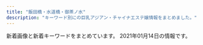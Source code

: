```yaml
---
title: "飯田橋・水道橋・御茶ノ水"
description: "キーワード別にの巨乳アジアン・チャイナエステ嬢情報をまとめました。"
---
```


新着画像と新着キーワードをまとめています。
2021年01月14日の情報です。

<DmmAffiliateIns />
<KeywordTable
  shops={
    [
    {
        "url": "http://rapisu.tokyo/",
        "station": "\u795e\u4fdd\u753a\u99c5A7\u51fa\u53e3",
        "img_links": [
            "http://rapisu.tokyo/images/flash.jpg",
            "http://rapisu.tokyo/images/zi_staff.png",
            "http://rapisu.tokyo/images/g0.jpg",
            "http://rapisu.tokyo/images/r2.jpg",
            "http://rapisu.tokyo/images/mobile.png",
            "http://rapisu.tokyo/images/top.png",
            "http://rapisu.tokyo/images/end.png",
            "http://rapisu.tokyo/images/r3.jpg",
            "http://rapisu.tokyo/images/mika.jpg",
            "http://rapisu.tokyo/images/tiao.png",
            "http://rapisu.tokyo/images/meihui.jpg",
            "http://rapisu.tokyo/images/r1.jpg",
            "http://rapisu.tokyo/images/flash1.jpg"
        ],
        "name": "\u30e9\u30d4\u30b9",
        "keywords": {
            "C": 7
        }
    },
    {
        "name": "\u697d\u697d",
        "station": "\u725b\u8fbc\u795e\u697d\u5742\u99c5A2\u51fa\u53e3",
        "img_links": [
            "https://raku-relax.tokyo/wp-content/themes/este/img/top-img03.png",
            "https://raku-relax.tokyo/wp-content/uploads/2020/04/siuaytfsa.jpg",
            "https://raku-relax.tokyo/wp-content/uploads/2018/12/123q4w5etyf.jpg",
            "https://raku-relax.tokyo/wp-content/uploads/2020/04/1234sertdyf.jpg",
            "https://raku-relax.tokyo/wp-content/themes/este/img/tel_header.png",
            "https://raku-relax.tokyo/wp-content/uploads/2019/06/warest6752.jpg",
            "https://raku-relax.tokyo/wp-content/uploads/2020/06/9876rakura.jpg",
            "https://raku-relax.tokyo/wp-content/themes/este/img/tel.png",
            "https://raku-relax.tokyo/wp-content/themes/este/img/tel03.png",
            "https://raku-relax.tokyo/wp-content/themes/este/img/4.jpg",
            "https://raku-relax.tokyo/wp-content/themes/este/img/3.jpg",
            "https://raku-relax.tokyo/wp-content/themes/este/img/tel02.png",
            "https://raku-relax.tokyo/wp-content/themes/este/img/top-img02.png",
            "https://raku-relax.tokyo/wp-content/uploads/2020/11/oiuarakura.jpg",
            "https://raku-relax.tokyo/wp-content/themes/este/img/top-img04.png",
            "https://raku-relax.tokyo/wp-content/uploads/2020/06/2348rakura.jpg",
            "https://raku-relax.tokyo/wp-content/themes/este/img/tel_footer.png",
            "https://raku-relax.tokyo/wp-content/themes/este/img/top-img01.png",
            "https://raku-relax.tokyo/wp-content/uploads/2018/12/satfuygihoj.jpg",
            "https://raku-relax.tokyo/wp-content/uploads/2020/01/897sarakura.jpg",
            "https://raku-relax.tokyo/wp-content/themes/este/img/top-img05.png",
            "https://raku-relax.tokyo/wp-content/themes/este/img/1.jpg",
            "https://raku-relax.tokyo/wp-content/themes/este/img/2.jpg",
            "https://raku-relax.tokyo/wp-content/uploads/2020/01/y45a121.jpg",
            "https://raku-relax.tokyo/wp-content/uploads/2020/11/9897621rakura.jpg"
        ],
        "keywords": {
            "D": 13,
            "C": 16,
            "E": 7
        },
        "url": "https://raku-relax.tokyo/"
    },
    {
        "url": "http://www.iyashikokoro.xyz/",
        "img_links": [
            "http://www.iyashikokoro.xyz/images/shop/1.jpg",
            "http://www.iyashikokoro.xyz/images/sys-n.png",
            "http://www.iyashikokoro.xyz/images/staff/ai2.jpg",
            "http://www.iyashikokoro.xyz/images/staff/maki2.jpg",
            "http://www.iyashikokoro.xyz/images/staff/miki.jpg",
            "http://www.iyashikokoro.xyz/images/index-iyashi_02a.jpg",
            "http://www.iyashikokoro.xyz/images/index-iyashi_05.jpg",
            "http://www.iyashikokoro.xyz/images/staff/7.jpg",
            "http://www.iyashikokoro.xyz/images/index-iyashi_10.jpg",
            "http://www.iyashikokoro.xyz/images/shop/4.jpg",
            "http://www.iyashikokoro.xyz/images/staff/qianqiu.jpg",
            "http://www.iyashikokoro.xyz/images/index-iyashi_13.jpg",
            "http://www.iyashikokoro.xyz/images/index-iyashi_14.jpg",
            "http://www.iyashikokoro.xyz/images/staff/riri.jpg",
            "http://www.iyashikokoro.xyz/images/shop/5.jpg",
            "http://www.iyashikokoro.xyz/images/staff/sizuka.jpg",
            "http://www.iyashikokoro.xyz/images/staff/6.jpg",
            "http://www.iyashikokoro.xyz/images/index-iyashi_04.jpg"
        ],
        "keywords": {},
        "name": "\u7652\u3057\u306e\u5fc3",
        "station": "JR\u98ef\u7530\u6a4b\u99c5\u6771\u53e3"
    },
    {
        "keywords": {},
        "url": "https://suidobashi-mensesthe.com/",
        "img_links": [
            "https://suidobashi-mensesthe.com/room/2-l.jpg",
            "https://suidobashi-mensesthe.com/staff/yumil2.jpg",
            "https://suidobashi-mensesthe.com/button/home.png",
            "https://suidobashi-mensesthe.com/room/3-l.jpg",
            "https://suidobashi-mensesthe.com/staff/midori-s3.jpg",
            "https://suidobashi-mensesthe.com/room/2-s.jpg",
            "https://suidobashi-mensesthe.com/staff/erika-s1.jpg",
            "https://suidobashi-mensesthe.com/room/esthe2.jpg",
            "https://suidobashi-mensesthe.com/images/clear.png",
            "https://suidobashi-mensesthe.com/images/header3.png",
            "https://suidobashi-mensesthe.com/images/footer-l.png",
            "https://suidobashi-mensesthe.com/staff/yui-l2.jpg",
            "https://suidobashi-mensesthe.com/room/4-s.jpg",
            "https://suidobashi-mensesthe.com/room/esthe1.jpg",
            "https://suidobashi-mensesthe.com/staff/ai-l1.jpg",
            "https://suidobashi-mensesthe.com/images/footer-r.png",
            "https://suidobashi-mensesthe.com/staff/midori-l2.jpg",
            "https://suidobashi-mensesthe.com/staff/erika-l1.jpg",
            "https://suidobashi-mensesthe.com/room/4-l.jpg",
            "https://suidobashi-mensesthe.com/images/prin-video2.jpg",
            "https://suidobashi-mensesthe.com/staff/yumi-s2.jpg",
            "https://suidobashi-mensesthe.com/staff/midori-s2.jpg",
            "https://suidobashi-mensesthe.com/room/3-s.jpg",
            "https://suidobashi-mensesthe.com/staff/midori-l1.jpg",
            "https://suidobashi-mensesthe.com/staff/yui-s2.jpg",
            "https://suidobashi-mensesthe.com/mens-esthe-massage/2020/02/27/yui-s1.jpg",
            "https://suidobashi-mensesthe.com/room/6-l.jpg",
            "https://suidobashi-mensesthe.com/staff/yui-s1.jpg",
            "https://suidobashi-mensesthe.com/staff/yumi-l1.jpg",
            "https://suidobashi-mensesthe.com/room/esthe3.jpg",
            "https://suidobashi-mensesthe.com/images/main-sp.jpg",
            "https://suidobashi-mensesthe.com/staff/ai-l2.jpg",
            "https://suidobashi-mensesthe.com/room/6-s.jpg",
            "https://suidobashi-mensesthe.com/room/1-l.jpg",
            "https://suidobashi-mensesthe.com/room/1-s.jpg",
            "https://suidobashi-mensesthe.com/staff/ai-s1.jpg",
            "https://suidobashi-mensesthe.com/icon/google_plus.png",
            "https://suidobashi-mensesthe.com/staff/yui-l1.jpg",
            "https://suidobashi-mensesthe.com/images/flower.png",
            "https://suidobashi-mensesthe.com/icon/line.png",
            "https://suidobashi-mensesthe.com/staff/midori-l3.jpg",
            "https://suidobashi-mensesthe.com/staff/yumi-s1.jpg",
            "https://suidobashi-mensesthe.com/button/blog.png",
            "https://suidobashi-mensesthe.com/icon/twitter.png",
            "https://suidobashi-mensesthe.com/staff/midori-s1.jpg",
            "https://suidobashi-mensesthe.com/images/qrcode.png",
            "https://suidobashi-mensesthe.com/room/5-l.jpg",
            "https://suidobashi-mensesthe.com/room/5-s.jpg",
            "https://suidobashi-mensesthe.com/mens-esthe-massage/2020/08/06/yui-s1.jpg",
            "https://suidobashi-mensesthe.com/button/staff.png",
            "https://suidobashi-mensesthe.com/icon/facebook.png",
            "https://suidobashi-mensesthe.com/images/main1.jpg",
            "https://suidobashi-mensesthe.com/staff/ai-s2.jpg"
        ],
        "station": "JR\u6c34\u9053\u6a4b\u99c5\u897f\u53e3",
        "name": "\u30d7\u30ea\u30f3"
    },
    {
        "url": "http://rioplioop.xyz/",
        "img_links": [
            "http://rioplioop.xyz/uploads/200601/1-200601142629454.jpg",
            "http://rioplioop.xyz/uploads/201215/1-201215140614E6.jpg",
            "http://rioplioop.xyz/uploads/200601/1-200601142913462.jpg",
            "http://rioplioop.xyz/uploads/200720/1-200H0125S1U2.jpg",
            "http://rioplioop.xyz/uploads/201207/1-20120G62S9A5.jpg",
            "http://rioplioop.xyz/uploads/200601/1-200601142K43F.jpg",
            "http://rioplioop.xyz/uploads/200619/1-20061912514T35.jpg",
            "http://rioplioop.xyz/uploads/200601/1-200601142P4643.jpg",
            "http://rioplioop.xyz/uploads/200601/1-200601142R2G3.jpg",
            "http://rioplioop.xyz/uploads/200625/1-200625140422133.jpg",
            "http://rioplioop.xyz/picture/call.png",
            "http://rioplioop.xyz/uploads/200601/1-200601142921510.jpg",
            "http://rioplioop.xyz/uploads/200601/1-200601142639540.jpg",
            "http://rioplioop.xyz/uploads/200709/1-200FZ94240538.jpg",
            "http://rioplioop.xyz/picture/m-top004.jpg",
            "http://rioplioop.xyz/uploads/200601/1-200601142U5L7.jpg",
            "http://rioplioop.xyz/uploads/200720/1-200H0125T94A.jpg",
            "http://rioplioop.xyz/picture/m-top003.jpg",
            "http://rioplioop.xyz/uploads/201215/1-20121514062YE.jpg",
            "http://rioplioop.xyz/picture/foot01.jpg",
            "http://rioplioop.xyz/picture/cam-01.jpg",
            "http://rioplioop.xyz/uploads/200709/1-200FZ94225252.jpg",
            "http://rioplioop.xyz/picture/m-head01.jpg",
            "http://rioplioop.xyz/uploads/200619/1-200619125204158.jpg",
            "http://rioplioop.xyz/uploads/200710/1-200G01PS2Q3.jpg",
            "http://rioplioop.xyz/uploads/200601/1-200601142F5435.jpg",
            "http://rioplioop.xyz/uploads/200601/1-200601142G5438.jpg",
            "http://rioplioop.xyz/uploads/210107/1-21010G41433150.jpg",
            "http://rioplioop.xyz/uploads/200601/1-200601142TY37.jpg",
            "http://rioplioop.xyz/uploads/200601/1-200601142S1947.jpg",
            "http://rioplioop.xyz/uploads/200625/1-200625140331O1.jpg",
            "http://rioplioop.xyz/uploads/210107/1-21010G41345N3.jpg"
        ],
        "name": "\u307f\u3055\u304d",
        "keywords": {
            "94": 9,
            "C": 2,
            "D": 3,
            "85": 1,
            "84": 2,
            "F": 9
        },
        "station": "JR\u6c34\u9053\u6a4b\u99c5\u6771\u53e3"
    },
    {
        "name": "\u60a0 \u3086\u3046",
        "station": "JR\u6c34\u9053\u6a4b\u99c5\u897f\u53e3",
        "keywords": {
            "85": 18,
            "D": 24,
            "84": 6,
            "C": 18,
            "86": 6
        },
        "img_links": [
            "http://yu.xyz.mn/images/s_shedule.jpg",
            "http://yu.xyz.mn/images/room3.jpg",
            "http://yu.xyz.mn/photos/sites/91/2020/02/2020022305370017.jpg",
            "http://yu.xyz.mn/images/ac5.jpg",
            "http://yu.xyz.mn/photos/sites/91/2020/04/2020040807282190.jpg",
            "http://yu.xyz.mn/images/mobile.jpg",
            "http://yu.xyz.mn/images/room4.jpg",
            "http://yu.xyz.mn/images/ac1.jpg",
            "http://yu.xyz.mn/images/ac2.jpg",
            "http://yu.xyz.mn/photos/sites/91/2019/12/2019122702252691.jpg",
            "http://yu.xyz.mn/images/ac6.jpg",
            "http://yu.xyz.mn/images/ac3.jpg",
            "http://yu.xyz.mn/images/ac4.jpg",
            "http://yu.xyz.mn/photos/sites/91/2019/12/2019122702252767.jpg",
            "http://yu.xyz.mn/images/s_news.jpg",
            "http://yu.xyz.mn/images/room1.jpg",
            "http://yu.xyz.mn/images/s_staff.jpg",
            "http://yu.xyz.mn/images/top.jpg",
            "http://yu.xyz.mn/photos/sites/91/2019/12/2019122901424384.jpg",
            "http://yu.xyz.mn/images/room2.jpg"
        ],
        "url": "http://yu.xyz.mn/"
    },
    {
        "station": "JR\u6c34\u9053\u6a4b\u99c5\u897f\u53e3",
        "keywords": {
            "C": 17
        },
        "name": "Lime",
        "url": "http://sln-relax.com/",
        "img_links": [
            "http://sln-relax.com/i/files/girl01.jpg",
            "http://sln-relax.com/scdl/staff/10071.jpg",
            "http://sln-relax.com/img/att.jpg",
            "http://sln-relax.com/scdl/staff/10021.jpg",
            "http://sln-relax.com/scdl/staff/10041.jpg",
            "http://sln-relax.com/img/ttl_concept.jpg",
            "http://sln-relax.com/img/ttl_rec.jpg",
            "http://sln-relax.com/img/ttl_tnew.jpg",
            "http://sln-relax.com/i/files/homeimg.jpg",
            "http://sln-relax.com/scdl/staff/10061.jpg",
            "http://sln-relax.com/pic/topimg3.jpg",
            "http://sln-relax.com/img/ttl_staff.png",
            "http://sln-relax.com/scdl/staff/10051.jpg",
            "http://sln-relax.com/pic/topimg2.jpg",
            "http://sln-relax.com/pic/topimg1.jpg",
            "http://sln-relax.com/img/ttl_mobile.jpg",
            "http://sln-relax.com/scdl/staff/10031.jpg",
            "http://sln-relax.com/scdl/staff/10081.jpg",
            "http://sln-relax.com/pic/head.png",
            "http://sln-relax.com/scdl/staff/10011.jpg",
            "http://sln-relax.com/i/files/girl02.jpg"
        ]
    },
    {
        "station": "\u795e\u4fdd\u753a\u99c5A1\u51fa\u53e3",
        "keywords": {
            "C": 4,
            "E": 10,
            "D": 13,
            "F": 3
        },
        "img_links": [
            "https://kira.uouono.com/wp-content/themes/este/img/top-img03.png",
            "https://kira.uouono.com/wp-content/themes/este/img/4.jpg",
            "https://kira.uouono.com/wp-content/themes/este/img/call.png",
            "https://kira.uouono.com/wp-content/themes/este/img/2.jpg",
            "https://kira.uouono.com/wp-content/uploads/2020/12/saiuhkira.jpg",
            "https://kira.uouono.com/wp-content/uploads/2019/06/4kira.jpg",
            "https://kira.uouono.com/wp-content/themes/este/img/tel_header.png",
            "https://kira.uouono.com/wp-content/uploads/2020/12/1kira.jpg",
            "https://kira.uouono.com/wp-content/themes/este/img/top-img02b.png",
            "https://kira.uouono.com/wp-content/uploads/2019/06/2kira.jpg",
            "https://kira.uouono.com/wp-content/uploads/2020/12/1234786kira.jpg",
            "https://kira.uouono.com/wp-content/uploads/2019/06/1ki100.jpg",
            "https://kira.uouono.com/wp-content/themes/este/img/3.jpg",
            "https://kira.uouono.com/wp-content/themes/este/img/tel_footer.png",
            "https://kira.uouono.com/wp-content/uploads/2019/06/2ki100.jpg",
            "https://kira.uouono.com/wp-content/themes/este/img/1.jpg",
            "https://kira.uouono.com/wp-content/uploads/2019/06/1kira.jpg",
            "https://kira.uouono.com/wp-content/uploads/2020/01/100kira.jpg",
            "https://kira.uouono.com/wp-content/uploads/2019/12/98976Akira.jpg",
            "https://kira.uouono.com/wp-content/themes/este/img/top-img01.png"
        ],
        "name": "\u30ad\u30e9\u30e9",
        "url": "https://kira.uouono.com/"
    },
    {
        "img_links": [
            "https://haruhime.ests.jp/photos/sites/61/2020/11/2020110107024640.jpg",
            "https://haruhime.ests.jp/images/link_nav05.jpg",
            "https://haruhime.ests.jp/photos/sites/61/2020/11/2020110107024317.jpg",
            "https://haruhime.ests.jp/images/img_service03.jpg",
            "https://haruhime.ests.jp/images/room7.jpg",
            "https://haruhime.ests.jp/images/link_nav04.jpg",
            "https://haruhime.ests.jp/images/link_nav02.jpg",
            "https://haruhime.ests.jp/images/sp_nav03.png",
            "https://haruhime.ests.jp/images/sp_nav02.png",
            "https://haruhime.ests.jp/images/room6.jpg",
            "https://haruhime.ests.jp/images/sp_nav01.png",
            "https://haruhime.ests.jp/images/link_nav03.jpg",
            "https://haruhime.ests.jp/images/re.png",
            "https://haruhime.ests.jp/images/card.png",
            "https://haruhime.ests.jp/images/top.png",
            "https://haruhime.ests.jp/images/sp_tit_news.png",
            "https://haruhime.ests.jp/images/img_service02.jpg",
            "https://haruhime.ests.jp/images/img_service01.jpg",
            "https://haruhime.ests.jp/images/end.png",
            "https://haruhime.ests.jp/images/link_nav01.jpg",
            "https://haruhime.ests.jp/images/room5.jpg",
            "https://haruhime.ests.jp/images/sp_top.jpg",
            "https://haruhime.ests.jp/images/sp_end.jpg",
            "https://haruhime.ests.jp/images/link_nav06.jpg",
            "https://haruhime.ests.jp/images/room8.jpg",
            "https://haruhime.ests.jp/photos/sites/61/2020/11/2020110107024462.jpg",
            "https://haruhime.ests.jp/images/sp_tit_staff.png",
            "https://haruhime.ests.jp/photos/sites/61/2020/11/202011010702451.jpg"
        ],
        "station": "\u672c\u90f7\u4e09\u4e01\u76ee\u99c55\u756a\u51fa\u53e3",
        "keywords": {
            "D": 5,
            "C": 16,
            "83": 5,
            "85": 5,
            "E": 10,
            "87": 10
        },
        "name": "\u6625\u59eb",
        "url": "https://haruhime.ests.jp/"
    },
    {
        "url": "http://venus.tyo.cm/",
        "station": "JR\u6c34\u9053\u6a4b\u99c5\u6771\u53e3",
        "keywords": {
            "85": 6,
            "F": 6,
            "D": 18,
            "E": 6,
            "89": 6,
            "83": 10,
            "88": 4,
            "84": 4
        },
        "img_links": [
            "http://venus.tyo.cm/images/pagetop.png",
            "http://venus.tyo.cm/photos/sites/40/2020/08/2020083109075781.jpeg",
            "http://venus.tyo.cm/images/spmainimg.jpg",
            "http://venus.tyo.cm/photos/sites/40/2020/08/2020083109075848.jpeg",
            "http://venus.tyo.cm/photos/sites/40/2020/08/2020083109075685.jpeg",
            "http://venus.tyo.cm/photos/sites/40/2020/10/202010021052282.jpeg",
            "http://venus.tyo.cm/photos/sites/40/2020/09/2020090907201348.jpeg",
            "http://venus.tyo.cm/photos/sites/40/2020/08/2020083109075912.jpeg",
            "http://venus.tyo.cm/images/top.png",
            "http://venus.tyo.cm/photos/sites/40/2020/08/2020083110414612.jpeg",
            "http://venus.tyo.cm/photos/sites/40/2020/08/2020083109075784.jpeg",
            "http://venus.tyo.cm/images/room1.jpg",
            "http://venus.tyo.cm/photos/sites/40/2020/09/2020091012404045.jpeg",
            "http://venus.tyo.cm/photos/sites/40/2020/09/2020090907201289.jpeg",
            "http://venus.tyo.cm/images/room2.jpg",
            "http://venus.tyo.cm/images/room6.jpg",
            "http://venus.tyo.cm/images/room4.jpg",
            "http://venus.tyo.cm/photos/sites/40/2020/08/2020083109075883.jpeg",
            "http://venus.tyo.cm/images/mainimg.jpg",
            "http://venus.tyo.cm/photos/sites/40/2020/05/202005250635220.jpg",
            "http://venus.tyo.cm/photos/sites/40/2020/08/2020083110414597.jpeg",
            "http://venus.tyo.cm/images/room3.jpg",
            "http://venus.tyo.cm/images/room5.jpg"
        ],
        "name": "\u30d3\u30fc\u30ca\u30b9"
    },
    {
        "img_links": [
            "http://jinbocho.xyz/images/g9.jpg",
            "http://jinbocho.xyz/images/zi.png",
            "http://jinbocho.xyz/images/gb01.png",
            "http://jinbocho.xyz/images/s_staff.png",
            "http://jinbocho.xyz/images/top2.jpg",
            "http://jinbocho.xyz/images/r1.jpg",
            "http://jinbocho.xyz/images/yuki.jpg",
            "http://jinbocho.xyz/images/left3.png",
            "http://jinbocho.xyz/images/r4.jpg",
            "http://jinbocho.xyz/images/miki.jpg",
            "http://jinbocho.xyz/images/g1.jpg",
            "http://jinbocho.xyz/images/a3.jpg",
            "http://jinbocho.xyz/images/g8.jpg",
            "http://jinbocho.xyz/images/new-tit.png",
            "http://jinbocho.xyz/images/a4.jpg",
            "http://jinbocho.xyz/images/mobile.png",
            "http://jinbocho.xyz/images/face.png",
            "http://jinbocho.xyz/images/r5.jpg",
            "http://jinbocho.xyz/images/g0.jpg",
            "http://jinbocho.xyz/images/mika.jpg",
            "http://jinbocho.xyz/images/g2.jpg",
            "http://jinbocho.xyz/images/g10.jpg",
            "http://jinbocho.xyz/images/new-tit3.png",
            "http://jinbocho.xyz/images/top1.jpg",
            "http://jinbocho.xyz/images/r6.jpg",
            "http://jinbocho.xyz/images/a1.jpg",
            "http://jinbocho.xyz/images/haru.jpg",
            "http://jinbocho.xyz/images/a2.jpg",
            "http://jinbocho.xyz/images/r3.jpg",
            "http://jinbocho.xyz/images/r2.jpg",
            "http://jinbocho.xyz/images/g7.jpg"
        ],
        "url": "http://jinbocho.xyz/",
        "keywords": {},
        "name": "\u306f\u306a\u3073",
        "station": "\u795e\u4fdd\u753a\u99c5A5\u51fa\u53e3"
    },
    {
        "name": "\u7652\u3057\u306e\u6cc9",
        "station": "\u5c0f\u5ddd\u753a\u99c5B5\u51fa\u53e3",
        "url": "https://izumi-esthe.tokyo/",
        "keywords": {
            "D": 43,
            "E": 16,
            "C": 14,
            "G": 1
        },
        "img_links": [
            "https://izumi-esthe.tokyo/wp-content/themes/este/img/2.jpg",
            "https://izumi-esthe.tokyo/wp-content/themes/este/img/call.png",
            "https://izumi-esthe.tokyo/wp-content/themes/este/img/top-img02a.png",
            "https://izumi-esthe.tokyo/wp-content/uploads/2020/02/999iyashinoizumi.jpg",
            "https://izumi-esthe.tokyo/wp-content/uploads/2020/09/987621iyashinoizumi.jpg",
            "https://izumi-esthe.tokyo/wp-content/uploads/2020/11/9897621iyashinoizumi.jpg",
            "https://izumi-esthe.tokyo/wp-content/uploads/2020/10/897s6aiyashinoizumi.jpg",
            "https://izumi-esthe.tokyo/wp-content/uploads/2020/02/1111iyashinoizumi.jpg",
            "https://izumi-esthe.tokyo/wp-content/uploads/2020/11/1iyashinoizumi.jpg",
            "https://izumi-esthe.tokyo/wp-content/uploads/2020/10/9087saiyashinoizumi.jpg",
            "https://izumi-esthe.tokyo/wp-content/uploads/2020/12/999iyashinoizumi.jpg",
            "https://izumi-esthe.tokyo/wp-content/uploads/2020/03/77iyashinoizumi.jpg",
            "https://izumi-esthe.tokyo/wp-content/themes/este/img/tel_footer.png",
            "https://izumi-esthe.tokyo/wp-content/uploads/2020/02/3serdtfygui.jpg",
            "https://izumi-esthe.tokyo/wp-content/uploads/2020/09/876521iyashinoizumi-1.jpg",
            "https://izumi-esthe.tokyo/wp-content/uploads/2020/02/9fxdytugvyibha.jpg",
            "https://izumi-esthe.tokyo/wp-content/themes/este/img/4.jpg",
            "https://izumi-esthe.tokyo/wp-content/uploads/2020/09/8765211iyashinoizumi.jpg",
            "https://izumi-esthe.tokyo/wp-content/uploads/2020/02/15drtyfugihoas.jpg",
            "https://izumi-esthe.tokyo/wp-content/themes/este/img/top-img01.png",
            "https://izumi-esthe.tokyo/wp-content/uploads/2020/11/3111iyashinoizumi.jpg",
            "https://izumi-esthe.tokyo/wp-content/uploads/2020/11/1iyashinoizumi-1.jpg",
            "https://izumi-esthe.tokyo/wp-content/uploads/2020/02/121dfghiyashinoizumi.jpg",
            "https://izumi-esthe.tokyo/wp-content/uploads/2020/10/8765iyashinoizumi.jpg",
            "https://izumi-esthe.tokyo/wp-content/themes/este/img/tel_header.png",
            "https://izumi-esthe.tokyo/wp-content/themes/este/img/6.jpg",
            "https://izumi-esthe.tokyo/wp-content/themes/este/img/top-img04.png",
            "https://izumi-esthe.tokyo/wp-content/uploads/2020/11/2iyashinoizumi.jpg",
            "https://izumi-esthe.tokyo/wp-content/uploads/2020/02/13ydtfuygiuhsa.jpg",
            "https://izumi-esthe.tokyo/wp-content/uploads/2020/12/121iyashinoizumi.jpg",
            "https://izumi-esthe.tokyo/wp-content/uploads/2020/10/9876iyashinoizumi.jpg",
            "https://izumi-esthe.tokyo/wp-content/uploads/2020/04/1111iyashinoizumi.jpg",
            "https://izumi-esthe.tokyo/wp-content/uploads/2020/12/9iyashinoizumi.jpg",
            "https://izumi-esthe.tokyo/wp-content/uploads/2020/02/14drtyfugiho.jpg",
            "https://izumi-esthe.tokyo/wp-content/uploads/2020/02/999iyashinoizumi-1.jpg",
            "https://izumi-esthe.tokyo/wp-content/themes/este/img/5.jpg",
            "https://izumi-esthe.tokyo/wp-content/themes/este/img/top-img01a.png",
            "https://izumi-esthe.tokyo/wp-content/uploads/2020/02/10cfyguvbhj.jpg",
            "https://izumi-esthe.tokyo/wp-content/uploads/2020/09/8765421iyashinoizumi.jpg",
            "https://izumi-esthe.tokyo/wp-content/uploads/2020/02/88iyashinoizumi.jpg",
            "https://izumi-esthe.tokyo/wp-content/themes/este/img/3.jpg",
            "https://izumi-esthe.tokyo/wp-content/themes/este/img/top-img01b.png",
            "https://izumi-esthe.tokyo/wp-content/uploads/2020/02/15dfuygihoinp.jpg",
            "https://izumi-esthe.tokyo/wp-content/uploads/2020/12/3111112iyashinoizumi.jpg",
            "https://izumi-esthe.tokyo/wp-content/themes/este/img/1.jpg",
            "https://izumi-esthe.tokyo/wp-content/uploads/2020/10/98767689iyashinoizumi.jpg"
        ]
    },
    {
        "img_links": [
            "https://i2.wp.com/aromalucky.xyz/wp-content/uploads/2020/09/21.jpg",
            "http://aromalucky.xyz/wp-content/uploads/2019/05/01_02.png",
            "https://i0.wp.com/aromalucky.xyz/wp-content/uploads/2019/05/02.png",
            "https://i2.wp.com/aromalucky.xyz/wp-content/uploads/2017/12/03-1.jpg",
            "https://i2.wp.com/aromalucky.xyz/wp-content/uploads/2019/05/03.png",
            "https://i1.wp.com/aromalucky.xyz/wp-content/uploads/2017/12/04-1.jpg",
            "https://i2.wp.com/aromalucky.xyz/wp-content/uploads/2017/12/08.jpg",
            "https://i2.wp.com/aromalucky.xyz/wp-content/uploads/2017/12/02.jpg",
            "https://i0.wp.com/aromalucky.xyz/wp-content/uploads/2017/12/05-1.jpg",
            "https://i0.wp.com/aromalucky.xyz/wp-content/uploads/2019/05/15.jpg",
            "https://i0.wp.com/aromalucky.xyz/wp-content/uploads/2019/04/13.jpg",
            "https://i1.wp.com/aromalucky.xyz/wp-content/uploads/2019/05/16.jpg",
            "https://i2.wp.com/aromalucky.xyz/wp-content/uploads/2019/04/12.jpg",
            "https://i2.wp.com/aromalucky.xyz/wp-content/uploads/2019/04/14.jpg",
            "https://i1.wp.com/aromalucky.xyz/wp-content/uploads/2019/10/20.jpg"
        ],
        "keywords": {},
        "url": "http://aromalucky.xyz/",
        "name": "\u30a2\u30ed\u30de\u30e9\u30c3\u30ad\u30fc",
        "station": "\u5c0f\u5ddd\u753a\u99c5B4"
    }
]
}
/>
<DmmAffiliateScript />
